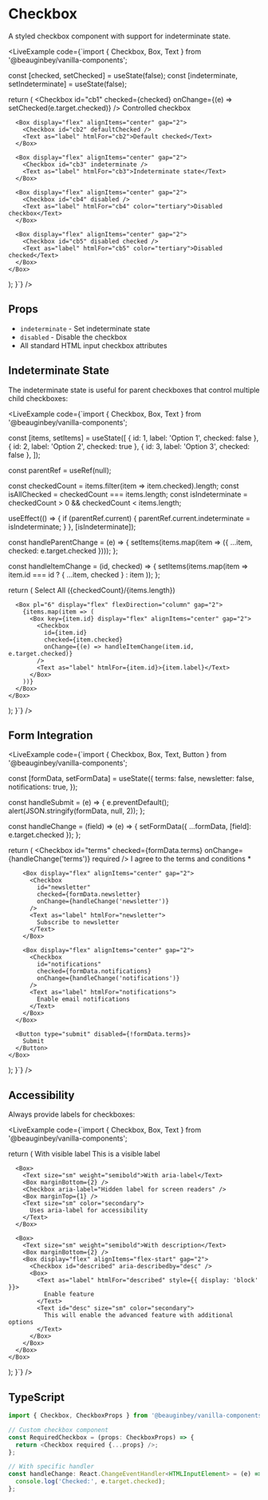 
# Checkbox

A styled checkbox component with support for indeterminate state.

<LiveExample
  code={`import { Checkbox, Box, Text } from '@beauginbey/vanilla-components';

  const [checked, setChecked] = useState(false);
  const [indeterminate, setIndeterminate] = useState(false);
  
  return (
    <Box display="flex" flexDirection="column" gap="3">
      <Box display="flex" alignItems="center" gap="2">
        <Checkbox id="cb1" checked={checked} onChange={(e) => setChecked(e.target.checked)} />
        <Text as="label" htmlFor="cb1">Controlled checkbox</Text>
      </Box>
      
      <Box display="flex" alignItems="center" gap="2">
        <Checkbox id="cb2" defaultChecked />
        <Text as="label" htmlFor="cb2">Default checked</Text>
      </Box>
      
      <Box display="flex" alignItems="center" gap="2">
        <Checkbox id="cb3" indeterminate />
        <Text as="label" htmlFor="cb3">Indeterminate state</Text>
      </Box>
      
      <Box display="flex" alignItems="center" gap="2">
        <Checkbox id="cb4" disabled />
        <Text as="label" htmlFor="cb4" color="tertiary">Disabled checkbox</Text>
      </Box>
      
      <Box display="flex" alignItems="center" gap="2">
        <Checkbox id="cb5" disabled checked />
        <Text as="label" htmlFor="cb5" color="tertiary">Disabled checked</Text>
      </Box>
    </Box>
  );
}`}
/>

## Props

- `indeterminate` - Set indeterminate state
- `disabled` - Disable the checkbox
- All standard HTML input checkbox attributes

## Indeterminate State

The indeterminate state is useful for parent checkboxes that control multiple child checkboxes:

<LiveExample
  code={`import { Checkbox, Box, Text } from '@beauginbey/vanilla-components';

  const [items, setItems] = useState([
    { id: 1, label: 'Option 1', checked: false },
    { id: 2, label: 'Option 2', checked: true },
    { id: 3, label: 'Option 3', checked: false },
  ]);
  
  const parentRef = useRef(null);
  
  const checkedCount = items.filter(item => item.checked).length;
  const isAllChecked = checkedCount === items.length;
  const isIndeterminate = checkedCount > 0 && checkedCount < items.length;
  
  useEffect(() => {
    if (parentRef.current) {
      parentRef.current.indeterminate = isIndeterminate;
    }
  }, [isIndeterminate]);
  
  const handleParentChange = (e) => {
    setItems(items.map(item => ({ ...item, checked: e.target.checked })));
  };
  
  const handleItemChange = (id, checked) => {
    setItems(items.map(item => 
      item.id === id ? { ...item, checked } : item
    ));
  };
  
  return (
    <Box display="flex" flexDirection="column" gap="3">
      <Box display="flex" alignItems="center" gap="2">
        <Checkbox
          ref={parentRef}
          id="parent"
          checked={isAllChecked}
          onChange={handleParentChange}
        />
        <Text as="label" htmlFor="parent" weight="semibold">
          Select All ({checkedCount}/{items.length})
        </Text>
      </Box>
      
      <Box pl="6" display="flex" flexDirection="column" gap="2">
        {items.map(item => (
          <Box key={item.id} display="flex" alignItems="center" gap="2">
            <Checkbox
              id={item.id}
              checked={item.checked}
              onChange={(e) => handleItemChange(item.id, e.target.checked)}
            />
            <Text as="label" htmlFor={item.id}>{item.label}</Text>
          </Box>
        ))}
      </Box>
    </Box>
  );
}`}
/>

## Form Integration

<LiveExample
  code={`import { Checkbox, Box, Text, Button } from '@beauginbey/vanilla-components';

  const [formData, setFormData] = useState({
    terms: false,
    newsletter: false,
    notifications: true,
  });
  
  const handleSubmit = (e) => {
    e.preventDefault();
    alert(JSON.stringify(formData, null, 2));
  };
  
  const handleChange = (field) => (e) => {
    setFormData({ ...formData, [field]: e.target.checked });
  };
  
  return (
    <Box as="form" onSubmit={handleSubmit} display="flex" flexDirection="column" gap="4">
      <Box display="flex" flexDirection="column" gap="3">
        <Box display="flex" alignItems="center" gap="2">
          <Checkbox 
            id="terms"
            checked={formData.terms}
            onChange={handleChange('terms')}
            required
          />
          <Text as="label" htmlFor="terms">
            I agree to the terms and conditions <Text as="span" color="error">*</Text>
          </Text>
        </Box>
        
        <Box display="flex" alignItems="center" gap="2">
          <Checkbox 
            id="newsletter"
            checked={formData.newsletter}
            onChange={handleChange('newsletter')}
          />
          <Text as="label" htmlFor="newsletter">
            Subscribe to newsletter
          </Text>
        </Box>
        
        <Box display="flex" alignItems="center" gap="2">
          <Checkbox 
            id="notifications"
            checked={formData.notifications}
            onChange={handleChange('notifications')}
          />
          <Text as="label" htmlFor="notifications">
            Enable email notifications
          </Text>
        </Box>
      </Box>
      
      <Button type="submit" disabled={!formData.terms}>
        Submit
      </Button>
    </Box>
  );
}`}
/>

## Accessibility

Always provide labels for checkboxes:

<LiveExample
  code={`import { Checkbox, Box, Text } from '@beauginbey/vanilla-components';

  return (
    <Box display="flex" flexDirection="column" gap="4">
      <Box>
        <Text size="sm" weight="semibold">With visible label</Text>
        <Box marginBottom={2} />
        <Box display="flex" alignItems="center" gap="2">
          <Checkbox id="visible" />
          <Text as="label" htmlFor="visible">
            This is a visible label
          </Text>
        </Box>
      </Box>
      
      <Box>
        <Text size="sm" weight="semibold">With aria-label</Text>
        <Box marginBottom={2} />
        <Checkbox aria-label="Hidden label for screen readers" />
        <Box marginTop={1} />
        <Text size="sm" color="secondary">
          Uses aria-label for accessibility
        </Text>
      </Box>
      
      <Box>
        <Text size="sm" weight="semibold">With description</Text>
        <Box marginBottom={2} />
        <Box display="flex" alignItems="flex-start" gap="2">
          <Checkbox id="described" aria-describedby="desc" />
          <Box>
            <Text as="label" htmlFor="described" style={{ display: 'block' }}>
              Enable feature
            </Text>
            <Text id="desc" size="sm" color="secondary">
              This will enable the advanced feature with additional options
            </Text>
          </Box>
        </Box>
      </Box>
    </Box>
  );
}`}
/>

## TypeScript

```typescript
import { Checkbox, CheckboxProps } from '@beauginbey/vanilla-components';

// Custom checkbox component
const RequiredCheckbox = (props: CheckboxProps) => {
  return <Checkbox required {...props} />;
};

// With specific handler
const handleChange: React.ChangeEventHandler<HTMLInputElement> = (e) => {
  console.log('Checked:', e.target.checked);
};
```